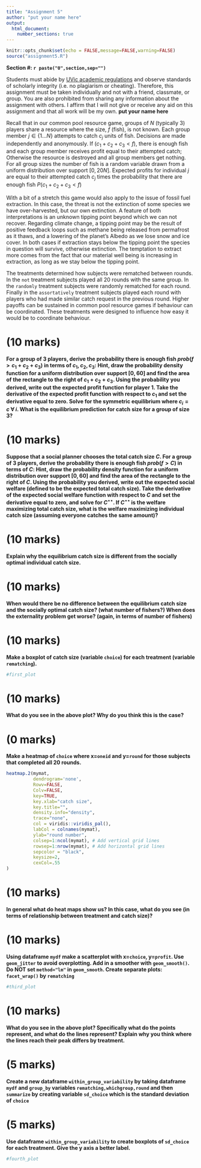 ```yaml
---
title: "Assignment 5"
author: "put your name here"
output: 
  html_document:
    number_sections: true
---
```


```r
knitr::opts_chunk$set(echo = FALSE,message=FALSE,warning=FALSE)
source("assignment5.R")
```
**Section #: `r paste("0",section,sep="")`**


Students must abide by  [UVic
  academic regulations](https://www.uvic.ca/calendar/undergrad/index.php#/policy/Sk_0xsM_V?bc=true&bcCurrent=08%20-%20Policy%20on%20Academic%20Integrity&bcGroup=Undergraduate%20Academic%20Regulations&bcItemType=policies)
 and observe standards of scholarly integrity
(i.e. no plagiarism or cheating). Therefore, this assignment must be
taken individually and not with a friend, classmate, or group. You are
also prohibited from sharing any information about the assignment with
others. I affirm that I will not give or receive any aid on this assignment 
and that all work will be my own. **put your name here**

Recall that in our common pool resource game, groups of $N$ (typically
3) players share a resource where the size, $f$ (fish), is not
known. Each group member $j \in \{1...N\}$ attempts to catch $c_j$
units of fish.  Decisions are made independently and anonymously. If
$(c_1+c_2+c_3<f)$, there is enough fish and each group member receives profit equal to their attempted catch; Otherwise the resource is destroyed and all group members get nothing. For all group sizes the number of fish is a random variable drawn from a uniform distribution
over support $[0,20N]$. Expected profits for individual $j$ are equal
to their attempted catch $c_j$ times the probability that there are enough fish $P(c_1+c_2+c_3<f)$

With a bit of a stretch this game would also apply to the issue of fossil fuel extraction. In this case, the threat is not the extinction of some species we have over-harvested, but our own extinction. A feature of both interpretations is an unknown tipping point beyond which we can not recover. Regarding climate change, a tipping point may be the result of positive feedback loops such as methane being released from permafrost as it thaws, and a lowering of the planet's Albedo as we lose snow and ice cover.  In both cases if extraction stays below the tipping point the species in question will survive, otherwise extinction. The temptation to extract more comes from the fact that our material well being is increasing in extraction, as long as we stay below the tipping point.

The treatments determined how subjects were rematched between rounds.  In the `not` treatment subjects played all 20 rounds with the same group.  In the `randomly` treatment subjects were randomly rematched for each round.  Finally in the `assortatively` treatment subjects played each round with players who had made similar catch request in the previous round.  Higher payoffs can be sustained in common pool resource games if behaviour can be coordinated. These treatments were designed to influence how easy it would be to coordinate behaviour. 

# (10 marks)

**For a group of $3$ players, derive the probability there is enough fish $prob(f>c_1+c_2+c_3)$ in terms of $c_1,c_2,c_3$: Hint, draw the probability density function for a uniform distribution over support $[0,60]$ and find the area of the rectangle to the right of $c_1+c_2+c_3$. Using the probability you derived, write out the expected profit function for player 1.  Take the derivative of the expected profit function with respect to $c_1$ and set the derivative equal to zero.  Solve for the symmetric equilibrium where $c_i=c~\forall~i$. What is the equilibrium prediction for catch size for a group of size 3?**



# (10 marks)

**Suppose that a social planner chooses the total catch size $C$. For a group of $3$ players, derive the probability there is enough fish $prob(f>C)$ in terms of $C$: Hint, draw the probability density function for a uniform distribution over support $[0,60]$ and find the area of the rectangle to the right of $C$. Using the probability you derived, write out the expected social welfare (defined to be the expected total catch size).  Take the derivative of the expected social welfare function with respect to $C$ and set the derivative equal to zero, and solve for $C^{\star\star}$.  If $C^{\star\star}$ is the welfare maximizing total catch size, what is the welfare maximizing individual catch size (assuming everyone catches the same amount)?**


 
# (10 marks) 

**Explain why the equilibrium catch size is different from the socially optimal individual catch size.** 



# (10 marks) 

**When would there be no difference between the equilibrium catch size and the socially optimal catch size? (what number of fishers?)  When does the externality problem get worse? (again, in terms of number of fishers)**



# (10 marks) 

**Make a boxplot of catch size (variable `choice`) for each treatment (variable `rematching`).** 

```r
#first_plot
```

# (10 marks) 

**What do you see in the above plot?  Why do you think this is the case?**



# (0 marks) 

**Make a heatmap of `choice` where x=`oneid` and y=`round` for those subjects that completed all 20 rounds.**

```r
heatmap.2(mymat, 
          dendrogram='none',     
          Rowv=FALSE,
          Colv=FALSE,
          key=TRUE, 
          key.xlab="catch size",
          key.title="",
          density.info="density",
          trace="none",
          col = viridis::viridis_pal(),
          labCol = colnames(mymat),
          ylab="round number",
          colsep=1:ncol(mymat), # Add vertical grid lines
          rowsep=1:nrow(mymat), # Add horizontal grid lines
          sepcolor = "black",
          keysize=2,
          cexCol=.55
)
```

# (10 marks) 

**In general what do heat maps show us? In this case, what do you see (in terms of relationship between treatment and catch size)?**

 

# (10 marks) 

**Using dataframe `mydf` make a scatterplot with x=`choice`, y=`profit`. Use `geom_jitter` to avoid overplotting.  Add in a smoother with `geom_smooth()`. Do NOT set `method="lm"` in `geom_smooth`. Create separate plots: `facet_wrap()` by `rematching` **

```r
#third_plot
```

# (10 marks) 

**What do you see in the above plot? Specifically what do the points represent, and what do the lines represent? Explain why you think where the lines reach their peak differs by treatment.**


# (5 marks) 

**Create a new dataframe `within_group_variability` by taking dataframe `mydf` and `group_by` variables `rematching,whichgroup,round` and then `summarize` by creating variable `sd_choice` which is the standard deviation of `choice`** 



# (5 marks) 

**Use dataframe `within_group_variability` to create boxplots of `sd_choice` for each treatment. Give the y axis a better label.**


```r
#fourth_plot
```



